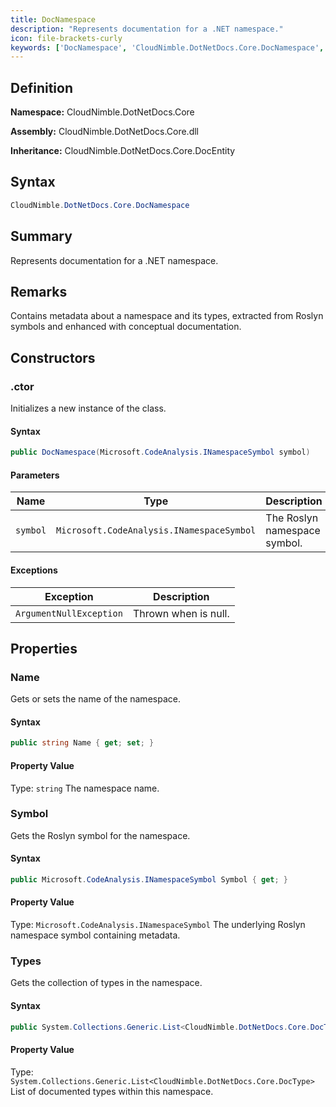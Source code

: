 ```yaml
---
title: DocNamespace
description: "Represents documentation for a .NET namespace."
icon: file-brackets-curly
keywords: ['DocNamespace', 'CloudNimble.DotNetDocs.Core.DocNamespace', 'CloudNimble.DotNetDocs.Core', 'class', 'CloudNimble.DotNetDocs.Core.DocEntity']
---
```


## Definition

**Namespace:** CloudNimble.DotNetDocs.Core

**Assembly:** CloudNimble.DotNetDocs.Core.dll

**Inheritance:** CloudNimble.DotNetDocs.Core.DocEntity

## Syntax

```csharp
CloudNimble.DotNetDocs.Core.DocNamespace
```

## Summary

Represents documentation for a .NET namespace.

## Remarks

Contains metadata about a namespace and its types, extracted from Roslyn symbols and enhanced
            with conceptual documentation.

## Constructors

### .ctor

Initializes a new instance of the  class.

#### Syntax

```csharp
public DocNamespace(Microsoft.CodeAnalysis.INamespaceSymbol symbol)
```

#### Parameters

| Name | Type | Description |
|------|------|-------------|
| `symbol` | `Microsoft.CodeAnalysis.INamespaceSymbol` | The Roslyn namespace symbol. |

#### Exceptions

| Exception | Description |
|-----------|-------------|
| `ArgumentNullException` | Thrown when  is null. |

## Properties

### Name

Gets or sets the name of the namespace.

#### Syntax

```csharp
public string Name { get; set; }
```

#### Property Value

Type: `string`
The namespace name.

### Symbol

Gets the Roslyn symbol for the namespace.

#### Syntax

```csharp
public Microsoft.CodeAnalysis.INamespaceSymbol Symbol { get; }
```

#### Property Value

Type: `Microsoft.CodeAnalysis.INamespaceSymbol`
The underlying Roslyn namespace symbol containing metadata.

### Types

Gets the collection of types in the namespace.

#### Syntax

```csharp
public System.Collections.Generic.List<CloudNimble.DotNetDocs.Core.DocType> Types { get; }
```

#### Property Value

Type: `System.Collections.Generic.List<CloudNimble.DotNetDocs.Core.DocType>`
List of documented types within this namespace.

